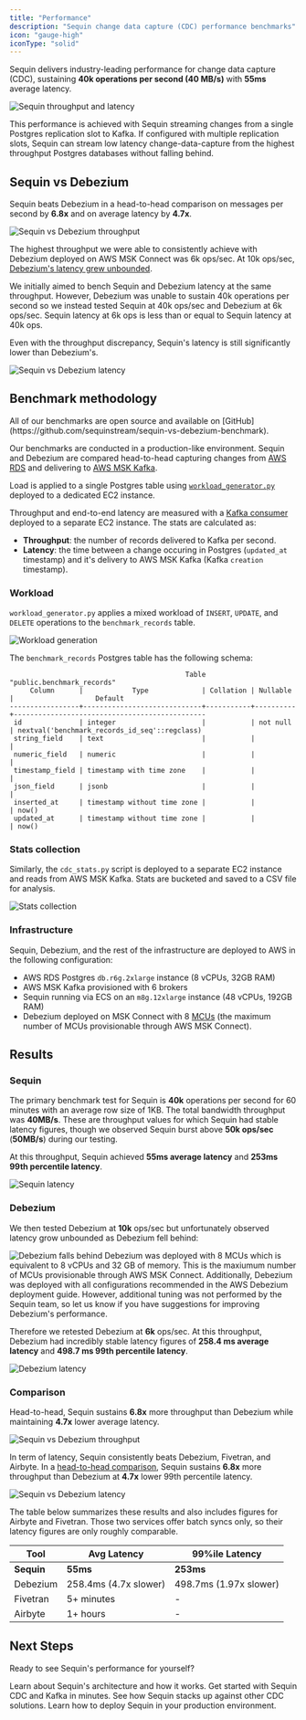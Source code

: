 ```yaml
---
title: "Performance"
description: "Sequin change data capture (CDC) performance benchmarks"
icon: "gauge-high"
iconType: "solid"
---
```


Sequin delivers industry-leading performance for change data capture (CDC), sustaining **40k operations per second (40 MB/s)** with **55ms** average latency. 

<Frame>
  <img src="/images/performance/sequin-throughput-and-latency.png" alt="Sequin throughput and latency" />
</Frame>

This performance is achieved with Sequin streaming changes from a single Postgres replication slot to Kafka. If configured with multiple replication slots, Sequin can stream low latency change-data-capture from the highest throughput Postgres databases without falling behind.

## Sequin vs Debezium

Sequin beats Debezium in a head-to-head comparison on messages per second by **6.8x** and on average latency by **4.7x**.
<Frame>
  <img src="/images/performance/sequin-vs-debezium-throughput.png" alt="Sequin vs Debezium throughput" />
</Frame>
 
The highest throughput we were able to consistently achieve with Debezium deployed on AWS MSK Connect was 6k ops/sec. At 10k ops/sec, [Debezium's latency grew unbounded](/performance#debezium).

<Note>
  We initially aimed to bench Sequin and Debezium latency at the same throughput. However, Debezium was unable to sustain 40k operations per second so we instead tested Sequin at 40k ops/sec and Debezium at 6k ops/sec. Sequin latency at 6k ops is less than or equal to Sequin latency at 40k ops.
</Note>

Even with the throughput discrepancy, Sequin's latency is still significantly lower than Debezium's.

<Frame>
  <img src="/images/performance/sequin-vs-debezium-latency.png" alt="Sequin vs Debezium latency" />
</Frame>

## Benchmark methodology

<Info>
  All of our benchmarks are open source and available on [GitHub](https://github.com/sequinstream/sequin-vs-debezium-benchmark).
</Info>

Our benchmarks are conducted in a production-like environment. Sequin and Debezium are compared head-to-head capturing changes from [AWS RDS](https://aws.amazon.com/rds/) and delivering to [AWS MSK Kafka](https://aws.amazon.com/msk/).

Load is applied to a single Postgres table using [`workload_generator.py`](https://github.com/sequinstream/sequin-vs-debezium-benchmark/blob/main/workload_generator.py) deployed to a dedicated EC2 instance.

Throughput and end-to-end latency are measured with a [Kafka consumer](https://github.com/sequinstream/sequin-vs-debezium-benchmark/blob/main/cdc_stats.py) deployed to a separate EC2 instance. The stats are calculated as:
* **Throughput**: the number of records delivered to Kafka per second.
* **Latency**: the time between a change occuring in Postgres (`updated_at` timestamp) and it's delivery to AWS MSK Kafka (Kafka `creation` timestamp).

### Workload

`workload_generator.py` applies a mixed workload of `INSERT`, `UPDATE`, and `DELETE` operations to the `benchmark_records` table.

<Frame>
  <img src="/images/performance/workload-generation.png" alt="Workload generation" />
</Frame>

The `benchmark_records` Postgres table has the following schema:

```
                                           Table "public.benchmark_records"
     Column      |            Type             | Collation | Nullable |                    Default
-----------------+-----------------------------+-----------+----------+-----------------------------------------------
 id              | integer                     |           | not null | nextval('benchmark_records_id_seq'::regclass)
 string_field    | text                        |           |          |
 numeric_field   | numeric                     |           |          |
 timestamp_field | timestamp with time zone    |           |          |
 json_field      | jsonb                       |           |          |
 inserted_at     | timestamp without time zone |           |          | now()
 updated_at      | timestamp without time zone |           |          | now()
```

### Stats collection

Similarly, the `cdc_stats.py` script is deployed to a separate EC2 instance and reads from AWS MSK Kafka. Stats are bucketed and saved to a CSV file for analysis.

<Frame>
  <img src="/images/performance/cdc-stats.png" alt="Stats collection" />
</Frame>

### Infrastructure

Sequin, Debezium, and the rest of the infrastructure are deployed to AWS in the following configuration:

- AWS RDS Postgres `db.r6g.2xlarge` instance (8 vCPUs, 32GB RAM)
- AWS MSK Kafka provisioned with 6 brokers
- Sequin running via ECS on an `m8g.12xlarge` instance (48 vCPUs, 192GB RAM)
- Debezium deployed on MSK Connect with 8 [MCUs](https://docs.aws.amazon.com/msk/latest/developerguide/msk-connect-capacity.html) (the maximum number of MCUs provisionable through AWS MSK Connect).

## Results

### Sequin

The primary benchmark test for Sequin is **40k** operations per second for 60 minutes with an average row size of 1KB. The total bandwidth throughput was **40MB/s**. These are throughput values for which Sequin had stable latency figures, though we observed Sequin burst above **50k ops/sec** (**50MB/s**) during our testing.

At this throughput, Sequin achieved **55ms average latency** and **253ms 99th percentile latency**.

<Frame>
  <img src="/images/performance/sequin-latency.png" alt="Sequin latency" />
</Frame>

### Debezium

We then tested Debezium at **10k** ops/sec but unfortunately observed latency grow unbounded as Debezium fell behind:

<Frame>
  <img src="/images/performance/debezium-falls-behind.png" alt="Debezium falls behind" />
</Frame>
 
<Note>
  Debezium was deployed with 8 MCUs which is equivalent to 8 vCPUs and 32 GB of memory. This is the maxiumum number of MCUs provisionable through AWS MSK Connect. Additionally, Debezium was deployed with all configurations recommended in the AWS Debezium deployment guide. However, additional tuning was not performed by the Sequin team, so let us know if you have suggestions for improving Debezium's performance.
</Note>

Therefore we retested Debezium at **6k** ops/sec. At this throughput, Debezium had incredibly stable latency figures of **258.4 ms average latency** and **498.7 ms 99th percentile latency**. 

<Frame>
  <img src="/images/performance/debezium-latency.png" alt="Debezium latency" />
</Frame>

### Comparison

Head-to-head, Sequin sustains **6.8x** more throughput than Debezium while maintaining **4.7x** lower average latency.

<Frame>
  <img src="/images/performance/sequin-vs-debezium-throughput.png" alt="Sequin vs Debezium throughput" />
</Frame>

In term of latency, Sequin consistently beats Debezium, Fivetran, and Airbyte. In a [head-to-head comparison](https://github.com/sequinstream/sequin-vs-debezium-benchmark), Sequin sustains **6.8x** more throughput than Debezium at **4.7x** lower 99th percentile latency.

<Frame>
  <img src="/images/performance/sequin-vs-debezium-latency.png" alt="Sequin vs Debezium latency" />
</Frame>

The table below summarizes these results and also includes figures for Airbyte and Fivetran. Those two services offer batch syncs only, so their latency figures are only roughly comparable.

| Tool | Avg Latency | 99%ile Latency |
|------|-------------|----------------|
| **Sequin** | **55ms** | **253ms** |
| Debezium | 258.4ms (4.7x slower) | 498.7ms (1.97x slower) |
| Fivetran | 5+ minutes | - |
| Airbyte | 1+ hours | - |

## Next Steps

Ready to see Sequin's performance for yourself?

<CardGroup cols={2}>
  <Card title="What is Sequin?" icon="elephant" href="/introduction">
    Learn about Sequin's architecture and how it works.
  </Card>
  <Card title="Quickstart with Kafka" icon="bolt" href="/quickstart/kafka">
    Get started with Sequin CDC and Kafka in minutes.
  </Card>
  <Card title="Compare CDC Tools" icon="scale-balanced" href="/compare">
    See how Sequin stacks up against other CDC solutions.
  </Card>
  <Card title="Deploy to Production" icon="rocket" href="/how-to/deploy-to-production">
    Learn how to deploy Sequin in your production environment.
  </Card>
</CardGroup>

